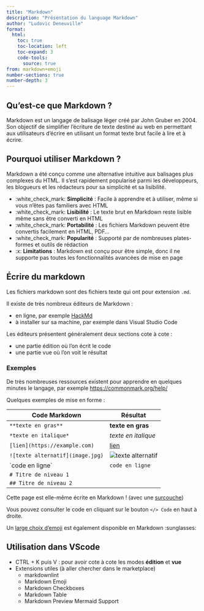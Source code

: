 ```yaml
---
title: "Markdown"
description: "Présentation du language Markdown"
author: "Ludovic Deneuville"
format: 
  html:
    toc: true
    toc-location: left
    toc-expand: 3
    code-tools:
      source: true
from: markdown+emoji
number-sections: true
number-depth: 3
---
```



## Qu'est-ce que Markdown ?

Markdown est un langage de balisage léger créé par John Gruber en 2004. Son objectif de simplifier l'écriture de texte destiné au web en permettant aux utilisateurs d'écrire en utilisant un format texte brut facile à lire et à écrire.

## Pourquoi utiliser Markdown ?

Markdown a été conçu comme une alternative intuitive aux balisages plus complexes du HTML. Il s'est rapidement popularisé parmi les développeurs, les blogueurs et les rédacteurs pour sa simplicité et sa lisibilité.

- :white_check_mark: **Simplicité** : Facile à apprendre et à utiliser, même si vous n'êtes pas familiers avec HTML
- :white_check_mark: **Lisibilité** : Le texte brut en Markdown reste lisible même sans être converti en HTML
- :white_check_mark: **Portabilité** : Les fichiers Markdown peuvent être convertis facilement en HTML, PDF...
- :white_check_mark: **Popularité** : Supporté par de nombreuses plates-formes et outils de rédaction
- :x: **Limitations** : Markdown est conçu pour être simple, donc il ne supporte pas toutes les fonctionnalités avancées de mise en page

## Écrire du markdown

Les fichiers markdown sont des fichiers texte qui ont pour extension `.md`.

Il existe de très nombreux éditeurs de Markdown :

- en ligne, par exemple [HackMd](https://hackmd.io/){target="_blank}
- à installer sur sa machine, par exemple dans Visual Studio Code

Les éditeurs présentent généralement deux sections cote à cote :

- une partie édition où l'on écrit le code
- une partie vue où l'on voit le résultat

### Exemples

De très nombreuses ressources existent pour apprendre en quelques minutes le langage, par exemple <https://commonmark.org/help/>{target="_blank}

Quelques exemples de mise en forme :

| Code Markdown                    | Résultat                       |
| -------------------------------- | ------------------------------ |
| `**texte en gras**`              | **texte en gras**              |
| `*texte en italique*`            | *texte en italique*            |
| `[lien](https://example.com)`    | [lien](https://example.com)    |
| `![texte alternatif](image.jpg)` | ![texte alternatif](image.jpg) |
| \`code en ligne\`                | `code en ligne`                |
| `# Titre de niveau 1`            |                                |
| `## Titre de niveau 2`           |                                |


::: {.callout-note}
Cette page est elle-même écrite en Markdown ! (avec une [surcouche](https://quarto.org/docs/authoring/markdown-basics.html){target="_blank})

Vous pouvez consulter le code en cliquant sur le bouton `</> Code` en haut à droite.
:::

Un [large choix d'emoji](https://gist.github.com/rxaviers/7360908){target="_blank} est également disponible en Markdown :sunglasses:

## Utilisation dans VScode

- CTRL + K puis V : pour avoir cote à cote les modes **édition** et **vue**
- Extensions utiles (à aller chercher dans le marketplace)
  - markdownlint
  - Markdown Emoji
  - Markdown Checkboxes
  - Markdown Table
  - Markdown Preview Mermaid Support
